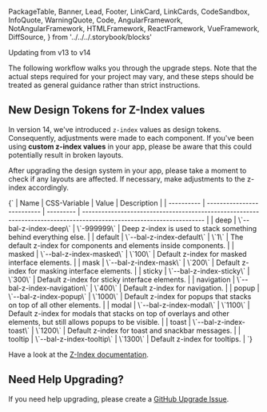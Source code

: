   PackageTable,
  Banner,
  Lead,
  Footer,
  LinkCard,
  LinkCards,
  CodeSandbox,
  InfoQuote,
  WarningQuote,
  Code,
  AngularFramework,
  NotAngularFramework,
  HTMLFramework,
  ReactFramework,
  VueFramework,
  DiffSource,
} from '../../../.storybook/blocks'

<Meta title="Development/Upgrade Guides/Updating to v14" />

<Banner label="Updating to v14" section="Development/Upgrade Guides" color="red" />

<Lead>Updating from v13 to v14</Lead>

<InfoQuote>

The following workflow walks you through the upgrade steps.
Note that the actual steps required for your project may vary, and these steps should be treated as general guidance
rather than strict instructions.

</InfoQuote>

## New Design Tokens for Z-Index values

In version 14, we've introduced `z-index` values as design tokens. Consequently, adjustments were made to each component.
If you've been using **custom z-index values** in your app, please be aware that this could potentially result in broken layouts.

After upgrading the design system in your app, please take a moment to check if any layouts are affected. If necessary, make adjustments to the z-index accordingly.

<Markdown>
{`
| Name       | CSS-Variable               | Value     | Description                                                                                                          |
| ---------- | -------------------------- | --------- | -------------------------------------------------------------------------------------------------------------------- |
| deep       | \`--bal-z-index-deep\`       | \`-999999\` | Deep z-index is used to stack something behind everything else.                                                      |
| default    | \`--bal-z-index-default\`    | \`1\`       | The default z-index for components and elements inside components.                                                   |
| masked     | \`--bal-z-index-masked\`     | \`100\`     | Default z-index for masked interface elements.                                                                       |
| mask       | \`--bal-z-index-mask\`       | \`200\`     | Default z-index for masking interface elements.                                                                      |
| sticky     | \`--bal-z-index-sticky\`     | \`300\`     | Default z-index for sticky interface elements.                                                                       |
| navigation | \`--bal-z-index-navigation\` | \`400\`     | Default z-index for navigation.                                                                                      |
| popup      | \`--bal-z-index-popup\`      | \`1000\`    | Default z-index for popups that stacks on top of all other elements.                                                 |
| modal      | \`--bal-z-index-modal\`      | \`1100\`    | Default z-index for modals that stacks on top of overlays and other elements, but still allows popups to be visible. |
| toast      | \`--bal-z-index-toast\`      | \`1200\`    | Default z-index for toast and snackbar messages.                                                                     |
| tooltip    | \`--bal-z-index-tooltip\`    | \`1300\`    | Default z-index for tooltips.                                                                                        |
`}

</Markdown>

Have a look at the [Z-Index documentation](?path=/docs/foundation-elevation-design-tokens--page).

## Need Help Upgrading?​

If you need help upgrading, please create a [GitHub Upgrade Issue](https://github.com/baloise/design-system/issues/new/choose).
